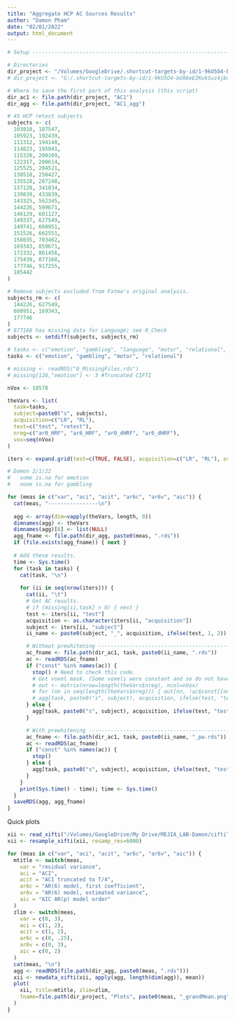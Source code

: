 ```yaml
---
title: "Aggregate HCP AC Sources Results"
author: "Damon Pham"
date: "02/01/2022"
output: html_document
---
```


```r
# Setup ---------------------------------------------------------------------------------

# Directories
dir_project <- "/Volumes/GoogleDrive/.shortcut-targets-by-id/1-9kU5O4-bU0AeEZKukSvz4jbvolppJGG/ddpham/Prewhitening-Paper" # Mac Pro and Damon laptop
# dir_project <- "G:/.shortcut-targets-by-id/1-9kU5O4-bU0AeEZKukSvz4jbvolppJGG/ddpham/Prewhitening-Paper" # Damon PC

# Where to save the first part of this analysis (this script)
dir_ac1 <- file.path(dir_project, "AC1")
dir_agg <- file.path(dir_project, "AC1_agg")

# 45 HCP retest subjects
subjects <- c(
  103818, 187547,
  105923, 192439,
  111312, 194140,
  114823, 195041,
  115320, 200109,
  122317, 200614,
  125525, 204521,
  130518, 250427,
  135528, 287248,
  137128, 341834,
  139839, 433839,
  143325, 562345,
  144226, 599671,
  146129, 601127,
  149337, 627549,
  149741, 660951,
  151526, 662551,
  158035, 783462,
  169343, 859671,
  172332, 861456,
  175439, 877168,
  177746, 917255,
  185442
)

# Remove subjects excluded from Fatma's original analysis.
subjects_rm <- c(
  144226, 627549,
  660951, 169343,
  177746
)
# 877168 has missing data for Language; see 0_Check
subjects <- setdiff(subjects, subjects_rm)

# tasks <- c("emotion", "gambling", "language", "motor", "relational", "social")
tasks <- c("emotion", "gambling", "motor", "relational")

# missing <- readRDS("0_MissingFiles.rds")
# missing[128,"emotion"] <- 3 #Truncated CIFTI

nVox <- 10578
```

```r
theVars <- list(
  task=tasks,
  subject=paste0("s", subjects),
  acquisition=c("LR", "RL"), 
  test=c("test", "retest"),
  nreg=c("ar0_HRF", "ar6_HRF", "ar0_dHRF", "ar6_dHRF"),
  vox=seq(nVox)
)

iters <- expand.grid(test=c(TRUE, FALSE), acquisition=c("LR", "RL"), subject=subjects)

# Damon 2/1/22
#   some is.na for emotion
#   none is.na for gambling

for (meas in c("var", "aci", "acit", "ar6c", "ar6v", "aic")) {
  cat(meas, "----------------\n")
  
  agg <- array(dim=vapply(theVars, length, 0))
  dimnames(agg) <- theVars
  dimnames(agg)[6] <- list(NULL)
  agg_fname <- file.path(dir_agg, paste0(meas, ".rds"))
  if (file.exists(agg_fname)) { next }
  
  # Add these results.
  time <- Sys.time()
  for (task in tasks) {
    cat(task, "\n")
  
    for (ii in seq(nrow(iters))) {
      cat(ii, "\t")
      # Get AC results.
      # if (missing[ii,task] > 0) { next }
      test <- iters[ii, "test"]
      acquisition <- as.character(iters[ii, "acquisition"])
      subject <- iters[ii, "subject"]
      ii_name <- paste0(subject, "_", acquisition, ifelse(test, 1, 2))

      # Without prewhitening ---------------------------------------------------
      ac_fname <- file.path(dir_ac1, task, paste0(ii_name, ".rds"))
      ac <- readRDS(ac_fname)
      if ("const" %in% names(ac)) {
        stop() # Need to check this code.
        # Get voxel mask. (Some voxels were constant and so do not have results.)
        # out <- matrix(nrow=length(theVars$nreg), ncol=nVox)
        # for (nn in seq(length(theVars$nreg))) { out[nn, !ac$const[[nn]]] <- ac[[nn]][[meas]] }
        # agg[task, paste0("s", subject), acquisition, ifelse(test, "test", "retest"),,] <- out
      } else {
        agg[task, paste0("s", subject), acquisition, ifelse(test, "test", "retest"),c(1,3),] <- do.call(rbind, lapply(ac, function(x){x[[meas]]}))
      }

      # With prewhitening ------------------------------------------------------
      ac_fname <- file.path(dir_ac1, task, paste0(ii_name, "_pw.rds"))
      ac <- readRDS(ac_fname)
      if ("const" %in% names(ac)) {
        stop()
      } else {
        agg[task, paste0("s", subject), acquisition, ifelse(test, "test", "retest"),c(2,4),] <- do.call(rbind, lapply(ac, function(x){x[[meas]]}))
      }
    }
    print(Sys.time() - time); time <- Sys.time()
  }
  saveRDS(agg, agg_fname)
}
```

Quick plots

```r
xii <- read_xifti("/Volumes/GoogleDrive/My Drive/MEJIA_LAB-Damon/ciftiToolsPaper/rfMRI.dtseries.nii", idx=1)
xii <- resample_xifti(xii, resamp_res=6000)

for (meas in c("var", "aci", "acit", "ar6c", "ar6v", "aic")) {
  mtitle <- switch(meas,
    var = "residual variance",
    aci = "ACI",
    acit = "ACI truncated to T/4",
    ar6c = "AR(6) model, first coefficient",
    ar6v = "AR(6) model, estimated variance",
    aic = "AIC AR(p) model order"
  )
  zlim <- switch(meas,
    var = c(0, 3),
    aci = c(1, 2),
    acit = c(1, 2),
    ar6c = c(0, .25),
    ar6v = c(0, 3),
    aic = c(0, 2)
  )
  cat(meas, "\n")
  agg <- readRDS(file.path(dir_agg, paste0(meas, ".rds")))
  xii <- newdata_xifti(xii, apply(agg, length(dim(agg)), mean))
  plot(
    xii, title=mtitle, zlim=zlim, 
    fname=file.path(dir_project, "Plots", paste0(meas, "_grandMean.png"))
  )
}
```
